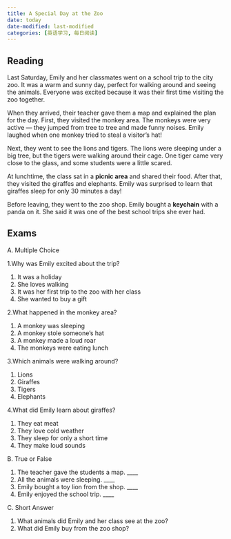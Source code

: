 ```yaml
---
title: A Special Day at the Zoo
date: today
date-modified: last-modified
categories: [英语学习, 每日阅读]
---
```


## Reading

Last Saturday, Emily and her classmates went on a school trip to the city zoo. It was a warm and sunny day, perfect for walking around and seeing the animals. Everyone was excited because it was their first time visiting the zoo together.

When they arrived, their teacher gave them a map and explained the plan for the day. First, they visited the monkey area. The monkeys were very active — they jumped from tree to tree and made funny noises. Emily laughed when one monkey tried to steal a visitor’s hat!

Next, they went to see the lions and tigers. The lions were sleeping under a big tree, but the tigers were walking around their cage. One tiger came very close to the glass, and some students were a little scared.

At lunchtime, the class sat in a **picnic area** and shared their food. After that, they visited the giraffes and elephants. Emily was surprised to learn that giraffes sleep for only 30 minutes a day!

Before leaving, they went to the zoo shop. Emily bought a **keychain** with a panda on it. She said it was one of the best school trips she ever had.

## Exams

A. Multiple Choice

1.Why was Emily excited about the trip?

1. It was a holiday
2. She loves walking
3. It was her first trip to the zoo with her class
4. She wanted to buy a gift

2.What happened in the monkey area?

1. A monkey was sleeping
2. A monkey stole someone’s hat
3. A monkey made a loud roar
4. The monkeys were eating lunch

3.Which animals were walking around?

1. Lions
2. Giraffes
3. Tigers
4. Elephants

4.What did Emily learn about giraffes?

1. They eat meat
2. They love cold weather
3. They sleep for only a short time
4. They make loud sounds

B. True or False

1. The teacher gave the students a map. ____
2. All the animals were sleeping. ____
3. Emily bought a toy lion from the shop. ____
4. Emily enjoyed the school trip. ____

C. Short Answer

1. What animals did Emily and her class see at the zoo?
2. What did Emily buy from the zoo shop?

